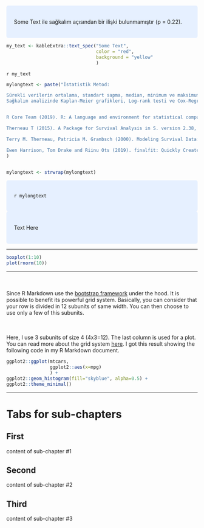 <!-- https://holtzy.github.io/Pimp-my-rmd/#highlight_a_piece_of_text -->
<!-- https://www.overleaf.com/learn/latex/Using_colours_in_LaTeX -->
<!-- Create Awesome LaTeX Table with knitr::kable andkableExtra -->
<!-- https://haozhu233.github.io/kableExtra/awesome_table_in_pdf.pdf -->

<!-- header-includes: -->
<!-- - \usepackage{pdflscape} -->
<!-- - \newcommand{\blandscape}{\begin{landscape}} -->
<!-- - \newcommand{\elandscape}{\end{landscape}} -->
<!-- - \usepackage{xcolor} -->
<!-- - \usepackage{afterpage} -->





<style>
div.blue { background-color:#e6f0ff; border-radius: 5px; padding: 20px;}
</style>
<div class = "blue">

Some Text ile sağkalım açısından bir ilişki bulunmamıştır (p = 0.22).

</div>


\noindent\colorbox{yellow}{
\parbox{\dimexpr\linewidth-2\fboxsep}{

Some Text ile sağkalım açısından bir ilişki bulunmamıştır (p = 0.22).

}
}







```r
my_text <- kableExtra::text_spec("Some Text", 
                                 color = "red",
                                 background = "yellow"
                                 )
```


`r my_text`




\pagebreak


```r
mylongtext <- paste("İstatistik Metod:

Sürekli verilerin ortalama, standart sapma, median, minimum ve maksimum değerleri verildi. Kategorik veriler ve gruplanan sürekli veriler için frekans tabloları oluşturuldu. Genel sağkalım analizinde ölüm tarihi ve son başvuru tarihi hasta dosyalarından elde edildi. 
Sağkalım analizinde Kaplan-Meier grafikleri, Log-rank testi ve Cox-Regresyon testleri uygulandı. Analizler R-project (version 3.6.0) ve RStudio ile survival ve finalfit paketleri kullanılarak yapıldı. p değeri 0.05 düzeyinde anlamlı olarak kabul edildi.


R Core Team (2019). R: A language and environment for statistical computing. R Foundation for Statistical Computing, Vienna, Austria. URL https://www.R-project.org/.

Therneau T (2015). A Package for Survival Analysis in S. version 2.38, https://CRAN.R-project.org/package=survival

Terry M. Therneau, Patricia M. Grambsch (2000). Modeling Survival Data: Extending the Cox Model. Springer, New York. ISBN 0-387-98784-3.

Ewen Harrison, Tom Drake and Riinu Ots (2019). finalfit: Quickly Create Elegant Regression Results Tables and Plots when Modelling. R package version 0.9.6. https://github.com/ewenharrison/finalfit"
)


mylongtext <- strwrap(mylongtext)
```



<style>
div.blue { background-color:#e6f0ff; border-radius: 5px; padding: 20px;}
</style>
<div class = "blue">

`r mylongtext`

</div>


\noindent\colorbox{yellow}{
\parbox{\dimexpr\linewidth-2\fboxsep}{

`r mylongtext`

}
}

\pagebreak


<style>
div.blue { background-color:#e6f0ff; border-radius: 5px; padding: 20px;}
</style>
<div class = "blue">

Text Here

</div>


\noindent\colorbox{yellow}{
\parbox{\dimexpr\linewidth-2\fboxsep}{

Text Here

}
}


\pagebreak

\pagecolor{yellow}\afterpage{\nopagecolor}


\pagebreak


---



```r
boxplot(1:10)
plot(rnorm(10))
```



---

<div class = "row">
<div class = "col-md-4">
<br><br>Since R Markdown use the [bootstrap framework](https://getbootstrap.com/docs/4.0/layout/grid/) under the hood. It is possible to benefit its powerful grid system. Basically, you can consider that your row is divided in 12 subunits of same width. You can then choose to use only a few of this subunits.
</div>
<div class = "col-md-4">
<br><br>Here, I use 3 subunits of size 4 (4x3=12). The last column is used for a plot. You can read more about the grid system [here](bootstrap grid system). I got this result showing the following code in my R Markdown document.
</div>
<div class = "col-md-4">
```r
ggplot2::ggplot(mtcars,
                ggplot2::aes(x=mpg)
                ) + 
ggplot2::geom_histogram(fill="skyblue", alpha=0.5) + 
ggplot2::theme_minimal()
```
</div>
</div>


---



# Tabs for sub-chapters {#buttons .tabset .tabset-fade .tabset-pills}

## First

content of sub-chapter #1

## Second

content of sub-chapter #2

## Third

content of sub-chapter #3
